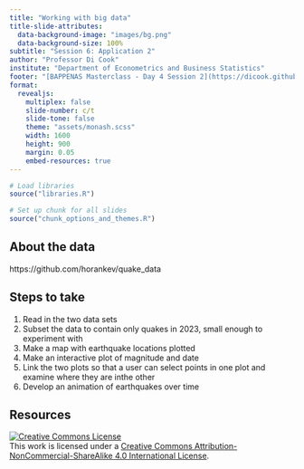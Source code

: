 ```yaml
---
title: "Working with big data"
title-slide-attributes: 
  data-background-image: "images/bg.png"
  data-background-size: 100%
subtitle: "Session 6: Application 2"
author: "Professor Di Cook"
institute: "Department of Econometrics and Business Statistics"
footer: "[BAPPENAS Masterclass - Day 4 Session 2](https://dicook.github.io/BAPPENAS_2025/)"
format:
  revealjs:
    multiplex: false
    slide-number: c/t
    slide-tone: false
    theme: "assets/monash.scss"
    width: 1600
    height: 900
    margin: 0.05
    embed-resources: true
---
```


```r
# Load libraries 
source("libraries.R")

# Set up chunk for all slides
source("chunk_options_and_themes.R")
```

## About the data

https://github.com/horankev/quake_data

## Steps to take

1. Read in the two data sets
2. Subset the data to contain only quakes in 2023, small enough to experiment with
3. Make a map with earthquake locations plotted
4. Make an interactive plot of magnitude and date
5. Link the two plots so that a user can select points in one plot and examine where they are inthe other
6. Develop an animation of earthquakes over time


## Resources


::: bottom
<span style="display:inline-block;"><a rel="license" href="http://creativecommons.org/licenses/by-nc-sa/4.0/"><img alt="Creative Commons License" style="border-width:0" src="https://i.creativecommons.org/l/by-nc-sa/4.0/88x31.png" /></a></span><span style="display:inline-block;"> This work is licensed under a <a rel="license" href="http://creativecommons.org/licenses/by-nc-sa/4.0/">Creative Commons Attribution-NonCommercial-ShareAlike 4.0 International License</a>.</span>
:::


